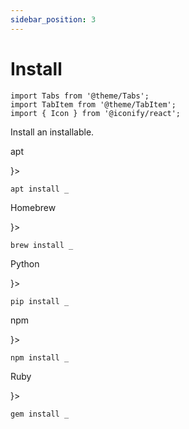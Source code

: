 ```yaml
---
sidebar_position: 3
---
```


# Install

```mdx-code-block
import Tabs from '@theme/Tabs';
import TabItem from '@theme/TabItem';
import { Icon } from '@iconify/react';
```

Install an installable.

<Tabs groupId="package-manager">
<TabItem value="apt" label={<p><Icon icon="logos:debian" inline={true}/>apt</p>}>

```shell
apt install _
```

</TabItem>
<TabItem value="brew" label={<p><Icon icon="logos:homebrew" inline={true}/>Homebrew</p>}>

```shell
brew install _
```

</TabItem>
<TabItem value="pip" label={<p><Icon icon="logos:python" inline={true}/>Python</p>}>

```shell
pip install _
```

</TabItem>
<TabItem value="npm" label={<p><Icon icon="logos:npm-icon" inline={true}/>npm</p>}>

```shell
npm install _
```

</TabItem>
<TabItem value="gem" label={<p><Icon icon="logos:rubygems" inline={true}/>Ruby</p>}>

```shell
gem install _
```

</TabItem>
</Tabs>

